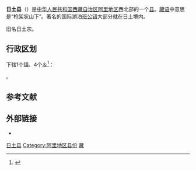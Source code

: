 {{Infobox China County
| county = 日土县
| usedname = 日土宗
| nameorigin = 
| Photo = Rutog.jpg
| Photoname = 2003年的日土县
| map = Ngari Counties.png
| map_caption = [[阿里地区|阿里地区]]下属行政区划
| Pinyin = Rìtǔ Xiàn
| Belong = [[西藏自治区|西藏自治区]][[阿里地区|阿里地区]]
| Types = [[县|县]]
| admincode = 542524
| founded = 
| seat = [[日土镇|日土镇]]杰果桑居委会
| officerTitle = 
| officer = 
| officerTitle2 = 
| officer2 = 
| division = 5
| town = 1
| township = 4
| subdistrict = 
| dialect = 
| post code = 859700
| phone code = 897
| coordinate = 
| area = 77096平方千米
| area land = 
| area water = 
| census yr = 2003
| pop = 1万人
| density =  
| GDP = 
| GDP_as_of = 
| GDPPC = 
| carlicense = 藏F
| web = http://rt.al.gov.cn/
| web_title = 日土县政府网
}}
'''日土县'''（{{bo|z=རུ་ཐོག་རྫོང་།|w=ru thog rdzong|p=Rutog}}）是[[中华人民共和国|中华人民共和国]][[西藏自治区|西藏自治区]][[阿里地区|阿里地区]]西北部的一个[[县级行政区|县]]。[[藏语|藏语]]中意思是“枪架状山下”。著名的国际湖泊[[班公错|班公错]]大部分就在日土境内。

旧名日土宗。

== 行政区划 ==
{{PAGENAMEBASE}}下辖1个[[行政建制镇|镇]]、4个[[乡_(中华人民共和国)|乡]]<ref>{{PRC admin/ref sgc|54/25/24}}</ref>：

{{PRC admin/children|54/25/24}}。

== 参考文献 ==
{{reflist}}

== 外部链接 ==
* {{Official website|http://rt.al.gov.cn/|name=日土县人民政府}}

{{日土县行政区划}}
{{阿里地区行政区划}}
{{西藏行政区划}}
{{国家级贫困县|前}}
{{中华人民共和国陆地边境县}}

[[Category:日土县|]]
[[Category:阿里地区县份|Category:阿里地区县份]]
[[Category:原国家级贫困县|藏]]